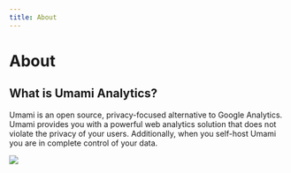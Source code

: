 ```yaml
---
title: About
---
```


# About

## What is Umami Analytics?

Umami is an open source, privacy-focused alternative to Google Analytics.
Umami provides you with a powerful web analytics solution that does not violate the privacy of your users.
Additionally, when you self-host Umami you are in complete control of your data.

<img src="https://content.umami.is/website/images/docs/v2/screenshot.png" />
